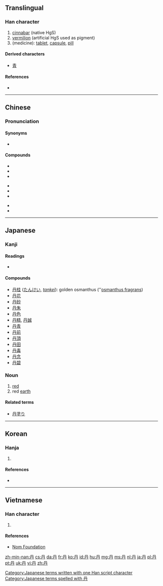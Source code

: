 {{also|丼|开}}<!-- may be replaced by zh-forms -->
==Translingual==

===Han character===
{{Han char|rn=3|rad=丶|as=03|sn=4|four=77440|canj=BY|ids=⿻冂亠}}

# [[cinnabar]] (native HgS)
# [[vermilion]] (artificial HgS used as pigment)
# (medicine): [[tablet]], [[capsule]], [[pill]]

====Derived characters====
* [[青]] <!-- See etymology -->

====References====
* {{Han ref|kx=0080.160|dkj=00099|dj=0162.220|hdz=10044.010|uh=4E39|ud=20025|bh=A4A6|bd=42150}}

----

==Chinese==
{{zh-forms}}

===Pronunciation===
{{zh-pron
|m=dān
|c=daan1
|mn=tan
|mc=y
|oc=y
|ma=
|cat=n
}}

====Synonyms====
* {{l|cmn|朱砂|tr=zhūshā||cinnabar}}

====Compounds====
{{top3}}
* {{l|cmn|丹巴|tr=Dānbā}}
* {{l|cmn|丹麦|tr=Dānmài}}
* {{l|cmn|定坤丹|tr=dìngkūn dā}}
{{mid3}}
* {{l|cmn|灵宝护心丹|tr=língbǎo hùxīn dān}}
* {{l|cmn|牡丹|tr=mǔdān}}
* {{l|cmn|上丹田}}
{{mid3}}
* {{l|cmn|下丹田}}
* {{l|cmn|中丹田}}
{{bottom}}

----

==Japanese==

===Kanji===
{{ja-kanji|grade=c|rs=丶03}}

====Readings====
* {{ja-readings|on=[[たん]] ([[tan]])|kun=[[あか]] ([[aka]]), [[に]] ([[ni]])}}

====Compounds====
* [[丹桂]] ([[たんけい]], ''[[tankei]]''): golden osmanthus (''[[w:Osmanthus fragrans|osmanthus fragrans]])
* [[丹花]]
* [[丹砂]]
* [[丹朱]]
* [[丹色]]
* [[丹精]], [[丹誠]]
* [[丹青]]
* [[丹前]]
* [[丹頂]]
* [[丹田]]
* [[丹毒]]
* [[丹念]]
* [[丹碧]]

===Noun===
{{ja-noun|k|hira=に|rom=ni}}

# [[red]]
# red [[earth]]

====Related terms====
* [[丹塗り]]

[[Category:Japanese terms written with one Han script character]]
[[Category:Japanese terms spelled with 丹]]

----

==Korean==

===Hanja===
{{ko-hanja|hangeul=[[단]], [[란]] (난)|rv=dan, ran (nan)|mr=tan, ran (nan)|eumhun=[[붉을]], [[정성스러울]]|ehrv=bulgeun, jeongseongsureoul|ehmr=pulgǔn, jǒngsǒngsǔrǒul|ehy=}}

# {{defn|lang=ko|sort=丶03}}

====References====
* {{Hanja ref|nav=8788}}

----

==Vietnamese==

===Han character===
{{vi-hantu|[[đam]], [[đan]], [[đơn]]|rs=丶03}}

# {{defn|lang=vi|sort=丶03}}

====References====
*[http://nomfoundation.org/common/nom_details.php?codepoint=4e39 Nom Foundation]

[[zh-min-nan:丹]]
[[cs:丹]]
[[da:丹]]
[[fr:丹]]
[[ko:丹]]
[[id:丹]]
[[hu:丹]]
[[mg:丹]]
[[ms:丹]]
[[nl:丹]]
[[ja:丹]]
[[pl:丹]]
[[pt:丹]]
[[uk:丹]]
[[vi:丹]]
[[zh:丹]]